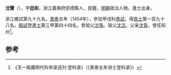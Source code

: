 '''沈聲'''（{{bd|1428年||？}}），字'''廷和'''，浙江嘉興府崇德縣人，民籍，[[明朝|明朝]]政治人物。進士出身。

浙江鄉試第九十九名。[[景泰|景泰]]五年（1454年），參加甲戌科[[會試|會試]]，得[[貢士|貢士]]第一百九十八名。[[殿試|殿試]]登[[進士|進士]]第三甲第四十四名。曾祖父[[沈孫|沈孫]]。祖父[[沈泛|沈泛]]。父亲[[沈貴|沈貴]]，曾任知州<ref>《天一阁藏明代科举录选刊·登科录》（《景泰五年进士登科录》）</ref>。

==参考==
{{reflist}}
{{明朝人物小作品}}
{{景泰五年甲戌科殿試金榜}}